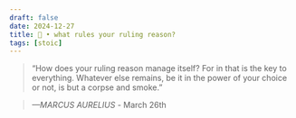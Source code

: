 ```yaml
---
draft: false 
date: 2024-12-27
title: 🗿 • what rules your ruling reason?
tags: [stoic]
---
```


>  “How does your ruling reason manage itself? For in that is the key to everything. Whatever else remains, be it in the power of your choice or not, is but a corpse and smoke.”

> *—MARCUS AURELIUS* - March 26th